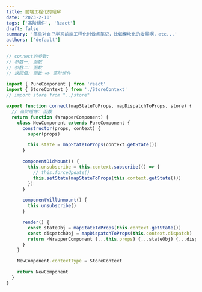 ```yaml
---
title: 前端工程化的理解
date: '2023-2-10'
tags: ['高阶组件', 'React']
draft: false
summary: '简单对自己学习前端工程化时做点笔记，比如模块化的发展啊，etc...'
authors: ['default']
---
```


```js connect.js
// connect的参数:
// 参数一: 函数
// 参数二: 函数
// 返回值: 函数 => 高阶组件

import { PureComponent } from 'react'
import { StoreContext } from './StoreContext'
// import store from "../store"

export function connect(mapStateToProps, mapDispatchToProps, store) {
  // 高阶组件: 函数
  return function (WrapperComponent) {
    class NewComponent extends PureComponent {
      constructor(props, context) {
        super(props)

        this.state = mapStateToProps(context.getState())
      }

      componentDidMount() {
        this.unsubscribe = this.context.subscribe(() => {
          // this.forceUpdate()
          this.setState(mapStateToProps(this.context.getState()))
        })
      }

      componentWillUnmount() {
        this.unsubscribe()
      }

      render() {
        const stateObj = mapStateToProps(this.context.getState())
        const dispatchObj = mapDispatchToProps(this.context.dispatch)
        return <WrapperComponent {...this.props} {...stateObj} {...dispatchObj} />
      }
    }

    NewComponent.contextType = StoreContext

    return NewComponent
  }
}
```
